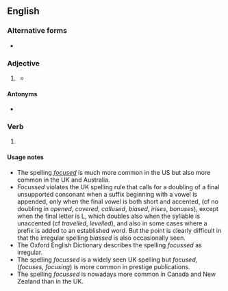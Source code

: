 ==English==

===Alternative forms===
* {{l|en|focused}}

===Adjective===
{{en-adj}}

# {{lb|en|British}} {{alternative spelling of|en|focused}}
#* {{quote-journal|en|year=1961|month=February|title=Talking of Trains: Collision at Newcastle|journal=Trains Illustrated|page=76|text=When first sighted on the curve, outside the '''focussed''' beam, the signal aspects were faint and difficult to identify in a confused background.}}

====Antonyms====
* {{l|en|unfocussed}}

===Verb===
{{head|en|verb form}}

# {{lb|en|British}} {{en-past of|focus}}

====Usage notes====
* The spelling ''[[focused]]'' is much more common in the US but also more common in the UK and Australia.
* ''Focussed'' violates the UK spelling rule that calls for a doubling of a final unsupported consonant when a suffix beginning with a vowel is appended, only when the final vowel is both short and accented, (cf no doubling in ''opened'', ''covered'', ''callused'', ''biased'', ''irises'', ''bonuses''), except when the final letter is L, which doubles also when the syllable is unaccented (cf ''travelled'', ''levelled''), and also in some cases where a prefix is added to an established word. But the point is clearly difficult in that the irregular spelling ''biassed'' is also occasionally seen.
* The Oxford English Dictionary describes the spelling ''focussed'' as irregular.
* The spelling ''focussed'' is a widely seen UK spelling but ''focused'', (''focuses'', ''focusing'') is more common in prestige publications.
* The spelling ''focussed'' is nowadays more common in Canada and New Zealand than in the UK.